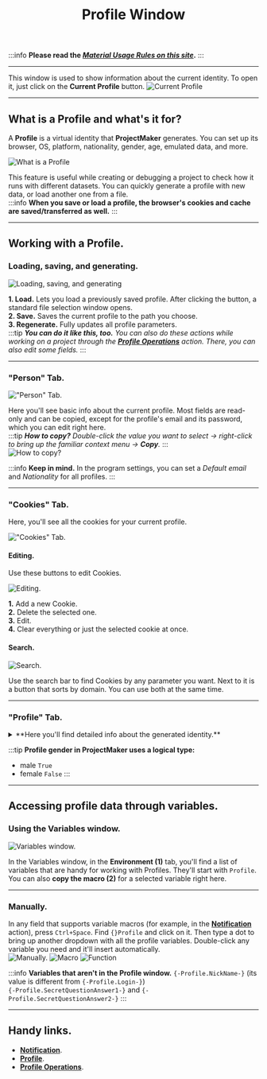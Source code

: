 ﻿---
sidebar_position: 6
title: Profile Window 
description: Virtual identity settings.
---  
:::info **Please read the [*Material Usage Rules on this site*](../../Disclaimer).**
:::
_______________________________________________

This window is used to show information about the current identity. To open it, just click on the **Current Profile** button.
![Current Profile](./assets/Work_with_Profile/Work_with_Profile_pic1.png)  
_______________________________________________  
## What is a Profile and what's it for?  
A **Profile** is a virtual identity that **ProjectMaker** generates. You can set up its browser, OS, platform, nationality, gender, age, emulated data, and more.

![What is a Profile](./assets/Work_with_Profile/Work_with_Profile_pic2.png) 

This feature is useful while creating or debugging a project to check how it runs with different datasets. You can quickly generate a profile with new data, or load another one from a file.  
:::info **When you save or load a profile, the browser's cookies and cache are saved/transferred as well.**
:::  
_______________________________________________   
## Working with a Profile.  
### Loading, saving, and generating.  
![Loading, saving, and generating](./assets/Work_with_Profile/Work_with_Profile_pic3.png)  

**1. Load.** Lets you load a previously saved profile. After clicking the button, a standard file selection window opens.  
**2. Save.** Saves the current profile to the path you choose.  
**3. Regenerate.** Fully updates all profile parameters.  
:::tip ***You can do it like this, too.***
*You can also do these actions while working on a project through the [**Profile Operations**](../../Data/WorkWithProfile) action. There, you can also edit some fields.*
:::   
_______________________________________________  
### "Person" Tab.  
!["Person" Tab.](./assets/Work_with_Profile/Work_with_Profile_pic4.png)  

Here you'll see basic info about the current profile. Most fields are read-only and can be copied, except for the profile's email and its password, which you can edit right here.  
:::tip ***How to copy?***
*Double-click the value you want to select → right-click to bring up the familiar context menu → **Copy**.*
:::  
![How to copy?](./assets/Work_with_Profile/Work_with_Profile_pic5.png)   

:::info **Keep in mind.**
In the program settings, you can set a *Default email* and *Nationality* for all profiles.
:::  
_______________________________________________ 
### "Cookies" Tab.  
Here, you'll see all the cookies for your current profile.

!["Cookies" Tab.](./assets/Work_with_Profile/Work_with_Profile_pic6.png)     

#### Editing.  
Use these buttons to edit Cookies.

![Editing.](./assets/Work_with_Profile/Work_with_Profile_pic7.png)    

**1.** Add a new Cookie.  
**2.** Delete the selected one.  
**3.** Edit.  
**4.** Clear everything or just the selected cookie at once.

#### Search.  
![Search.](./assets/Work_with_Profile/Work_with_Profile_pic8.png)    

Use the search bar to find Cookies by any parameter you want. Next to it is a button that sorts by domain. You can use both at the same time.
_______________________________________________ 
### "Profile" Tab.  

<details>
<summary>**Here you'll find detailed info about the generated identity.**</summary>
<!--All you need is a blank line-->

    !["Profile" Tab.](./assets/Work_with_Profile/Work_with_Profile_pic9.png)   
</details>    
   
:::tip **Profile gender in ProjectMaker uses a logical type:**  
- male `True`  
- female `False`
:::
_______________________________________________ 
## Accessing profile data through variables.  
### Using the Variables window.  
![Variables window.](./assets/Work_with_Profile/Work_with_Profile_pic10.png)  

In the Variables window, in the **Environment (1)** tab, you'll find a list of variables that are handy for working with Profiles. They'll start with `Profile`. You can also **copy the macro (2)** for a selected variable right here.
_______________________________________________ 
### Manually.
In any field that supports variable macros (for example, in the [**Notification**](../../Project%20Editor/Logic/Notification) action), press `Ctrl+Space`. Find `{}Profile` and click on it. Then type a dot to bring up another dropdown with all the profile variables. Double-click any variable you need and it'll insert automatically.  
![Manually.](./assets/Work_with_Profile/Work_with_Profile_pic11.png) ![Macro](./assets/Work_with_Profile/Work_with_Profile_pic12.png)  ![Function](./assets/Work_with_Profile/Work_with_Profile_pic13.png)

:::info **Variables that aren't in the Profile window.**
`{-Profile.NickName-}` (its value is different from `{-Profile.Login-}`)  
`{-Profile.SecretQuestionAnswer1-}` and `{-Profile.SecretQuestionAnswer2-}`
:::  
_______________________________________________
## Handy links.  
- [**Notification**](../../Project%20Editor/Logic/Notification). 
- [**Profile**](../../Project%20Editor/Static%20Block%20Panel/Profile).
- [**Profile Operations**](../../Data/WorkWithProfile).